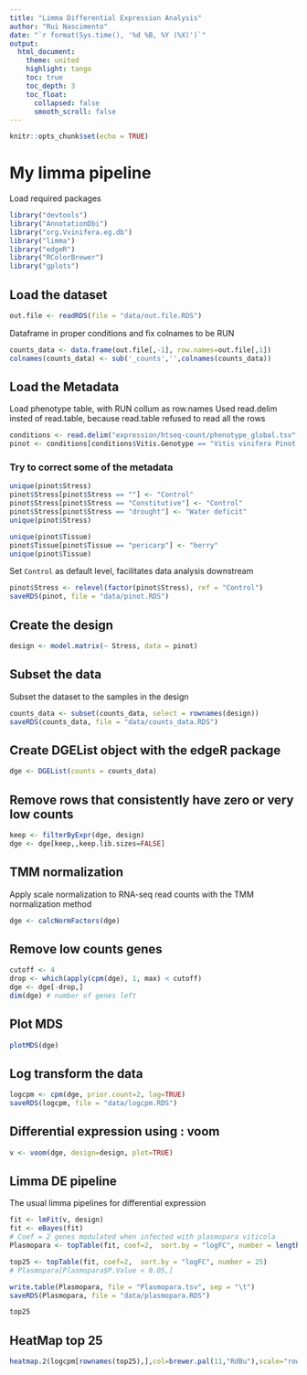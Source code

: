 ```yaml
---
title: "Limma Differential Expression Analysis"
author: "Rui Nascimento"
date: "`r format(Sys.time(), '%d %B, %Y (%X)')`"
output:
  html_document:
    theme: united
    highlight: tango
    toc: true
    toc_depth: 3
    toc_float:
      collapsed: false
      smooth_scroll: false
---
```

  
```r
knitr::opts_chunk$set(echo = TRUE)
```

# My limma pipeline

Load required packages

```r
library("devtools")
library("AnnotationDbi")
library("org.Vvinifera.eg.db")
library("limma")
library("edgeR")
library("RColorBrewer")
library("gplots")
```

## Load the dataset

```r
out.file <- readRDS(file = "data/out.file.RDS")
```

Dataframe in proper conditions and fix colnames to be RUN

```r
counts_data <- data.frame(out.file[,-1], row.names=out.file[,1])
colnames(counts_data) <- sub('_counts','',colnames(counts_data))
```

## Load the Metadata

Load phenotype table, with RUN collum as row.names
Used read.delim insted of read.table, because read.table refused to read all the rows

```r
conditions <- read.delim("expression/htseq-count/phenotype_global.tsv", sep = "\t", header = TRUE, row.names = 22, stringsAsFactors = F)
pinot <- conditions[conditions$Vitis.Genotype == "Vitis vinifera Pinot Noir" & conditions$Tissue == "leaves",]
```


### Try to correct some of the metadata

```r
unique(pinot$Stress)
pinot$Stress[pinot$Stress == ""] <- "Control"
pinot$Stress[pinot$Stress == "Constitutive"] <- "Control"
pinot$Stress[pinot$Stress == "drought"] <- "Water deficit"
unique(pinot$Stress)

unique(pinot$Tissue)
pinot$Tissue[pinot$Tissue == "pericarp"] <- "berry"
unique(pinot$Tissue)
```


Set `Control` as default level, facilitates data analysis downstream

```r
pinot$Stress <- relevel(factor(pinot$Stress), ref = "Control")
saveRDS(pinot, file = "data/pinot.RDS")
```

## Create the design

```r
design <- model.matrix(~ Stress, data = pinot)
```

## Subset the data

Subset the dataset to the samples in the design

```r
counts_data <- subset(counts_data, select = rownames(design))
saveRDS(counts_data, file = "data/counts_data.RDS")
```

## Create DGEList object with the edgeR package

```r
dge <- DGEList(counts = counts_data)
```

## Remove  rows  that  consistently  have  zero  or  very  low  counts
```r
keep <- filterByExpr(dge, design)
dge <- dge[keep,,keep.lib.sizes=FALSE]
```

## TMM normalization

Apply scale normalization to RNA-seq read counts with the TMM normalization method

```r
dge <- calcNormFactors(dge)

```

## Remove low counts genes

```r
cutoff <- 4
drop <- which(apply(cpm(dge), 1, max) < cutoff)
dge <- dge[-drop,] 
dim(dge) # number of genes left
```

## Plot MDS

```r
plotMDS(dge)
```

## Log transform the data

```r
logcpm <- cpm(dge, prior.count=2, log=TRUE)
saveRDS(logcpm, file = "data/logcpm.RDS")
```

## Differential expression using : voom

```r
v <- voom(dge, design=design, plot=TRUE)
```

## Limma DE pipeline

The usual limma pipelines for differential expression

```r
fit <- lmFit(v, design)
fit <- eBayes(fit)
# Coef = 2 genes modulated when infected with plasmopara viticola
Plasmopara <- topTable(fit, coef=2,  sort.by = "logFC", number = length(fit$sigma))

top25 <- topTable(fit, coef=2,  sort.by = "logFC", number = 25)
# Plasmopara[Plasmopara$P.Value < 0.05,]

write.table(Plasmopara, file = "Plasmopara.tsv", sep = "\t")
saveRDS(Plasmopara, file = "data/plasmopara.RDS")

top25
```


## HeatMap top 25

```r
heatmap.2(logcpm[rownames(top25),],col=brewer.pal(11,"RdBu"),scale="row", trace="none")
```

